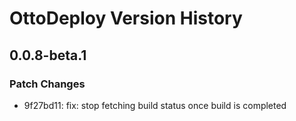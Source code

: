 # OttoDeploy Version History

## 0.0.8-beta.1

### Patch Changes

- 9f27bd11: fix: stop fetching build status once build is completed
